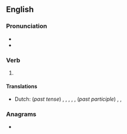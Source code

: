 ==English==

===Pronunciation===
* {{IPA|en|/ˈslʌŋ/}}
* {{rhymes|en|ʌŋ}}

===Verb===
{{head|en|verb form}}

# {{en-past of|sling}}

====Translations====
{{trans-top|simple past tense and past participle of sling}}
* Dutch: (''past tense'') {{t+|nl|slingerde}}, {{t+|nl|slingerden}}, {{t+|nl|wierp}}, {{t+|nl|wierpen}}, {{t+|nl|hing op}}, {{t+|nl|hingen op}} (''past participle'') {{t+|nl|geslingerd}}, {{t+|nl|geworpen}}, {{t+|nl|opgehangen}}
{{trans-mid}}
{{trans-bottom}}

===Anagrams===
* {{anagrams|en|a=glnsu|Lungs|lungs}}